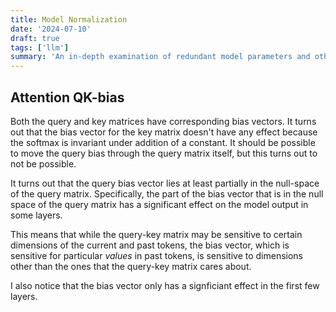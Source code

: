 ```yaml
---
title: Model Normalization
date: '2024-07-10'
draft: true
tags: ['llm']
summary: 'An in-depth examination of redundant model parameters and other observations.'
---
```


## Attention QK-bias

Both the query and key matrices have corresponding bias vectors. It turns out
that the bias vector for the key matrix doesn't have any effect because the
softmax is invariant under addition of a constant. It should be possible to move
the query bias through the query matrix itself, but this turns out to not be
possible.

It turns out that the query bias vector lies at least partially in the
null-space of the query matrix. Specifically, the part of the bias vector that
is in the null space of the query matrix has a significant effect on the model
output in some layers.

This means that while the query-key matrix may be sensitive to certain
dimensions of the current and past tokens, the bias vector, which is sensitive
for particular _values_ in past tokens, is sensitive to dimensions other than
the ones that the query-key matrix cares about.

I also notice that the bias vector only has a signficiant effect in the first
few layers.
